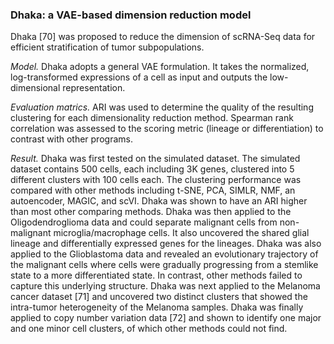 
### Dhaka: a VAE-based dimension reduction model {#ch-5-3-2}

Dhaka [70] was proposed to reduce the dimension of scRNA-Seq data for efficient stratification of tumor subpopulations. 

*Model.*  Dhaka adopts a general VAE formulation. It takes the normalized, log-transformed expressions of a cell as input and outputs the low-dimensional representation.

*Evaluation matrics.* ARI was used to determine the quality of the resulting clustering for each dimensionality reduction method. Spearman rank correlation was assessed to the scoring metric (lineage or differentiation) to contrast with other programs.  

*Result.* Dhaka was first tested on the simulated dataset. The simulated dataset contains 500 cells, each including 3K genes, clustered into 5 different clusters with 100 cells each. The clustering performance was compared with other methods including t-SNE, PCA, SIMLR, NMF, an autoencoder, MAGIC, and scVI. Dhaka was shown to have an ARI higher than most other comparing methods. Dhaka was then applied to the Oligodendroglioma data and could separate malignant cells from non-malignant microglia/macrophage cells. It also uncovered the shared glial lineage and differentially expressed genes for the lineages. Dhaka was also applied to the Glioblastoma data and revealed an evolutionary trajectory of the malignant cells where cells were gradually progressing from a stemlike state to a more differentiated state. In contrast, other methods failed to capture this underlying structure. Dhaka was next applied to the Melanoma cancer dataset [71] and uncovered two distinct clusters that showed the intra-tumor heterogeneity of the Melanoma samples. Dhaka was finally applied to copy number variation data [72] and shown to identify one major and one minor cell clusters, of which other methods could not find.
